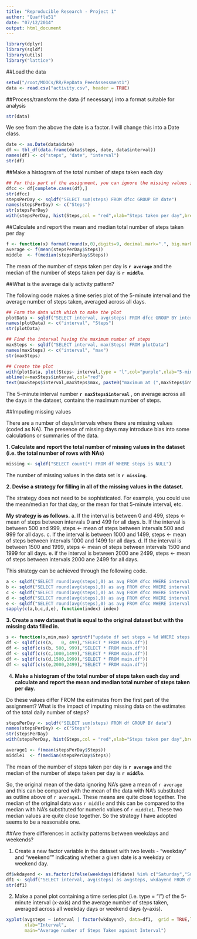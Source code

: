 ```yaml
---
title: "Reproducible Research - Project 1"
author: "Quaffle51"
date: "07/12/2014"
output: html_document
---
```


```r
library(dplyr)
library(sqldf)
library(utils)
library("lattice")
```

##Load the data

```r
setwd("/root/MOOCs/RR/RepData_PeerAssessment1")
data <- read.csv("activity.csv", header = TRUE)
```

##Process/transform the data (if necessary) into a format suitable for analysis

```r
str(data)
```

We see from the above the date is a factor.  I will change this into a Date class.
```r
date <- as.Date(data$date)
df <- tbl_df(data.frame(data$steps, date, data$interval))
names(df) <- c("steps", "date", "interval")
str(df)
```

##Make a histogram of the total number of steps taken each day

```r
## For this part of the assignment, you can ignore the missing values in the dataset
dfcc <- df[complete.cases(df),]
str(dfcc)
stepsPerDay <- sqldf("SELECT sum(steps) FROM dfcc GROUP BY date")
names(stepsPerDay) <- c("Steps")
str(stepsPerDay)
with(stepsPerDay, hist(Steps,col = "red",xlab="Steps taken per day",breaks = 25))
```

##Calculate and report the mean and median total number of steps taken per day

```r
f <- function(x) format(round(x,0),digits=9, decimal.mark=".", big.mark=",", small.mark=".", small.interval=3)
average <- f(mean(stepsPerDay$Steps))
middle  <- f(median(stepsPerDay$Steps))
```
The mean of the number of steps taken per day is **`r average`** and the median of the number of steps taken per day is **`r middle`**.

##What is the average daily activity pattern?

The following code makes a time series plot of the 5-minute interval and the average number of steps taken, averaged across all days.

```r
## Form the data with which to make the plot
plotData <- sqldf("SELECT interval, avg(steps) FROM dfcc GROUP BY interval")
names(plotData) <- c("interval", "Steps")
str(plotData)

## Find the interval having the maximum number of steps
maxSteps <- sqldf("SELECT interval, max(Steps) FROM plotData")
names(maxSteps) <- c("interval", "max")
str(maxSteps)

## Create the plot
with(plotData, plot(Steps~ interval,type = "l",col="purple",xlab="5-minute interval",ylab="Average number of steps taken",main="Average number of steps taken, averaged across all days"))
abline(v=maxSteps$interval,col="red")
text(maxSteps$interval,maxSteps$max, paste0("maximum at (",maxSteps$interval, ",",round(maxSteps$max,1),")"), col = 2, adj = c(-0.1, 0.5))
```

The  5-minute interval number **`r maxSteps$interval`** , on average across all the days in the dataset, contains the maximum number of steps.

##Imputing missing values

There are a number of days/intervals where there are missing values (coded as NA). The presence of missing days may introduce bias into some calculations or summaries of the data.

**1. Calculate and report the total number of missing values in the dataset (i.e. the total number of rows with NAs)**
```r
missing <- sqldf("SELECT count(*) FROM df WHERE steps is NULL")
```

The number of missing values in the data set is **`r missing`**.

**2. Devise a strategy for filling in all of the missing values in the dataset.**

The strategy does not need to be sophisticated. For example, you could use the mean/median for that day, or the mean for that 5-minute interval, etc.

__My strategy is as follows.__
a. If the interval is between    0 and  499, steps <- mean of steps between intervals    0 and  499 for all days.
b. If the interval is between  500 and  999, steps <- mean of steps between intervals  500 and  999 for all days.
c. If the interval is between 1000 and 1499, steps <- mean of steps between intervals 1000 and 1499 for all days.
d. If the interval is between 1500 and 1999, steps <- mean of steps between intervals 1500 and 1999 for all days.
e. if the interval is between 2000 ane 2499, steps <- mean of steps between intervals 2000 ane 2499 for all days.

This strategy can be achieved through the following code.

```r
a <- sqldf("SELECT round(avg(steps),0) as avg FROM dfcc WHERE interval between    0 and  499")
b <- sqldf("SELECT round(avg(steps),0) as avg FROM dfcc WHERE interval between  500 and  999")
c <- sqldf("SELECT round(avg(steps),0) as avg FROM dfcc WHERE interval between 1000 and 1499")
d <- sqldf("SELECT round(avg(steps),0) as avg FROM dfcc WHERE interval between 1500 and 1999")
e <- sqldf("SELECT round(avg(steps),0) as avg FROM dfcc WHERE interval between 2000 and 2499")
sapply(c(a,b,c,d,e), function(index) index)
```

**3. Create a new dataset that is equal to the original dataset but with the missing data filled in.**

```r
s <- function(x,min,max) sprintf("update df set steps = %d WHERE steps is NULL and interval between %d and %d", x$avg, min, max)
df <- sqldf(c(s(a,   0, 499),"SELECT * FROM main.df"))
df <- sqldf(c(s(b, 500, 999),"SELECT * FROM main.df"))
df <- sqldf(c(s(c,1000,1499),"SELECT * FROM main.df"))
df <- sqldf(c(s(d,1500,1999),"SELECT * FROM main.df"))
df <- sqldf(c(s(e,2000,2499),"SELECT * FROM main.df"))
```

4. **Make a histogram of the total number of steps taken each day and calculate and report the mean and median total number of steps taken per day.**

Do these values differ FROM the estimates from the first part of the assignment? What is the impact of imputing missing data on the estimates of the total daily number of steps?

```r
stepsPerDay <- sqldf("SELECT sum(steps) FROM df GROUP BY date")
names(stepsPerDay) <- c("Steps")
str(stepsPerDay)
with(stepsPerDay, hist(Steps,col = "red",xlab="Steps taken per day",breaks = 25))
```


```r
average1 <- f(mean(stepsPerDay$Steps))
middle1  <- f(median(stepsPerDay$Steps))
```
The mean of the number of steps taken per day is **`r average`** and the median of the number of steps taken per day is **`r middle`**.

So, the original mean of the data ignoring NA's gave a mean of `r average` and this can be compared with the mean of the data with NA's substituted as outline above of `r average1`.  These means are quite close together.  The median of the original data was `r middle` and this can be compared to the median with NA's substituted for numeric values of `r middle1`.  These two median values are quite close together.  So the strategy I have adopted seems to be a reasonable one.

##Are there differences in activity patterns between weekdays and weekends?

1. Create a new factor variable in the dataset with two levels - "weekday" and "weekend"" indicating whether a given date is a weekday or weekend day.

```r
df$wkdayend <- as.factor(ifelse(weekdays(df$date) %in% c("Saturday","Sunday"),"weekend", "weekday"))
df1 <- sqldf("SELECT interval, avg(steps) as avgsteps, wkdayend FROM df GROUP BY wkdayend, interval")
str(df1)
```

2. Make a panel plot containing a time series plot (i.e. type = "l") of the 5-minute interval (x-axis) and the average number of steps taken, averaged across all weekday days or weekend days (y-axis).

```r
xyplot(avgsteps ~ interval | factor(wkdayend), data=df1,  grid = TRUE,layout=c(1,2),type = 'l',ylab="Number of Steps",
       xlab="Interval",
       main="Average number of Steps Taken against Interval")
       
```

